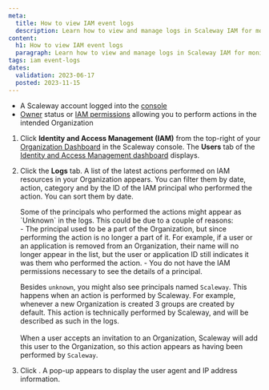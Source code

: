 ```yaml
---
meta:
  title: How to view IAM event logs
  description: Learn how to view and manage logs in Scaleway IAM for monitoring and troubleshooting.
content:
  h1: How to view IAM event logs
  paragraph: Learn how to view and manage logs in Scaleway IAM for monitoring and troubleshooting.
tags: iam event-logs
dates:
  validation: 2023-06-17
  posted: 2023-11-15
---
```


<Macro id="requirements" />

- A Scaleway account logged into the [console](https://console.scaleway.com)
- [Owner](/identity-and-access-management/iam/concepts/#owner) status or [IAM permissions](/identity-and-access-management/iam/concepts/#permission) allowing you to perform actions in the intended Organization

1. Click **Identity and Access Management (IAM)** from the top-right of your [Organization Dashboard](https://console.scaleway.com/organization) in the Scaleway console. The **Users** tab of the [Identity and Access Management dashboard](https://console.scaleway.com/iam/users) displays.
    <Lightbox src="scaleway-iam-users-dashboard.webp" alt="" />
2. Click the **Logs** tab.
    A list of the latest actions performed on IAM resources in your Organization appears. You can filter them by date, action, category and by the ID of the IAM principal who performed the action. You can sort them by date.

    <Message type="important">
    Some of the principals who performed the actions might appear as `Unknown` in the logs. This could be due to a couple of reasons: <br />
    - The principal used to be a part of the Organization, but since performing the action is no longer a part of it. For example, if a user or an application is removed from an Organization, their name will no longer appear in the list, but the user or application ID still indicates it was them who performed the action.
    - You do not have the IAM permissions necessary to see the details of a principal.
    <br />

    Besides `unknown`, you might also see principals named `Scaleway`. This happens when an action is performed by Scaleway. For example, whenever a new Organization is created 3 groups are created by default. This action is technically performed by Scaleway, and will be described as such in the logs.<br /><br />
    When a user accepts an invitation to an Organization, Scaleway will add this user to the Organization, so this action appears as having been performed by `Scaleway`.
    </Message>
3. Click <Icon name="seeMore" />. A pop-up appears to display the user agent and IP address information.


